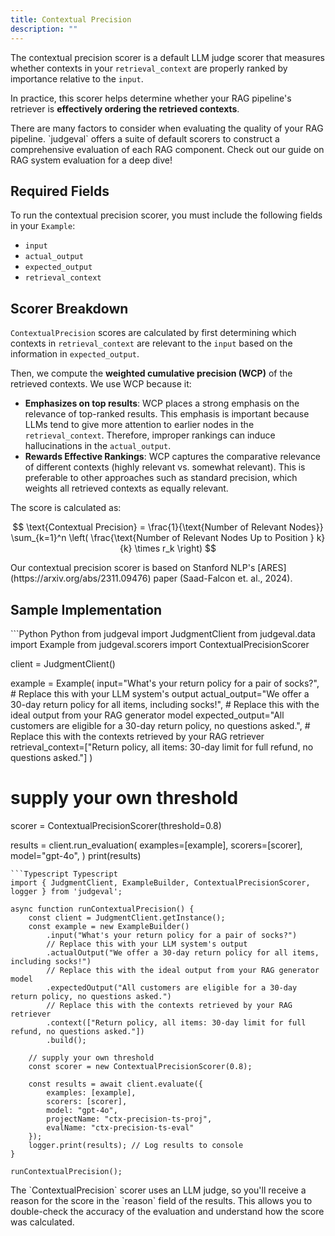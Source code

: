 ```yaml
---
title: Contextual Precision
description: ""
---
```


The contextual precision scorer is a default LLM judge scorer that measures whether contexts in your `retrieval_context` are properly ranked by importance relative to the `input`. 

In practice, this scorer helps determine whether your RAG pipeline's retriever is **effectively ordering the retrieved contexts**.

<Tip>
There are many factors to consider when evaluating the quality of your RAG pipeline. `judgeval` offers a suite of default scorers to construct a comprehensive 
evaluation of each RAG component. Check out our guide on RAG system evaluation for a deep dive!
</Tip>

## Required Fields 

To run the contextual precision scorer, you must include the following fields in your `Example`:
- `input`
- `actual_output`
- `expected_output`
- `retrieval_context`

## Scorer Breakdown

`ContextualPrecision` scores are calculated by first determining which contexts in `retrieval_context` are relevant to the `input` based on the information in `expected_output`. 

Then, we compute the **weighted cumulative precision (WCP)** of the retrieved contexts. We use WCP because it:
- **Emphasizes on top results**: WCP places a strong emphasis on the relevance of top-ranked results. This emphasis is important because LLMs tend to give more attention to earlier nodes in the `retrieval_context`. 
Therefore, improper rankings can induce hallucinations in the `actual_output`.
- **Rewards Effective Rankings**: WCP captures the comparative relevance of different contexts (highly relevant vs. somewhat relevant). This is preferable to other approaches such as standard precision, which weights all retrieved contexts as equally relevant.

The score is calculated as:

$$
\text{Contextual Precision} = \frac{1}{\text{Number of Relevant Nodes}} \sum_{k=1}^n \left( \frac{\text{Number of Relevant Nodes Up to Position } k}{k} \times r_k \right)
$$

<Note>
Our contextual precision scorer is based on Stanford NLP's [ARES](https://arxiv.org/abs/2311.09476) paper (Saad-Falcon et. al., 2024).
</Note>

## Sample Implementation

<CodeGroup>
```Python Python
from judgeval import JudgmentClient
from judgeval.data import Example
from judgeval.scorers import ContextualPrecisionScorer

client = JudgmentClient()

example = Example(
    input="What's your return policy for a pair of socks?",
    # Replace this with your LLM system's output
    actual_output="We offer a 30-day return policy for all items, including socks!",
    # Replace this with the ideal output from your RAG generator model
    expected_output="All customers are eligible for a 30-day return policy, no questions asked.",
    # Replace this with the contexts retrieved by your RAG retriever
    retrieval_context=["Return policy, all items: 30-day limit for full refund, no questions asked."]
)
# supply your own threshold
scorer = ContextualPrecisionScorer(threshold=0.8)

results = client.run_evaluation(
    examples=[example],
    scorers=[scorer],
    model="gpt-4o",
)
print(results)
```
```Typescript Typescript
import { JudgmentClient, ExampleBuilder, ContextualPrecisionScorer, logger } from 'judgeval';

async function runContextualPrecision() {
    const client = JudgmentClient.getInstance();
    const example = new ExampleBuilder()
        .input("What's your return policy for a pair of socks?")
        // Replace this with your LLM system's output
        .actualOutput("We offer a 30-day return policy for all items, including socks!")
        // Replace this with the ideal output from your RAG generator model
        .expectedOutput("All customers are eligible for a 30-day return policy, no questions asked.")
        // Replace this with the contexts retrieved by your RAG retriever
        .context(["Return policy, all items: 30-day limit for full refund, no questions asked."])
        .build();

    // supply your own threshold
    const scorer = new ContextualPrecisionScorer(0.8);

    const results = await client.evaluate({
        examples: [example],
        scorers: [scorer],
        model: "gpt-4o",
        projectName: "ctx-precision-ts-proj",
        evalName: "ctx-precision-ts-eval"
    });
    logger.print(results); // Log results to console
}

runContextualPrecision();
```
</CodeGroup>

<Note>
The `ContextualPrecision` scorer uses an LLM judge, so you'll receive a reason for the score in the `reason` field of the results. 
This allows you to double-check the accuracy of the evaluation and understand how the score was calculated.
</Note>
